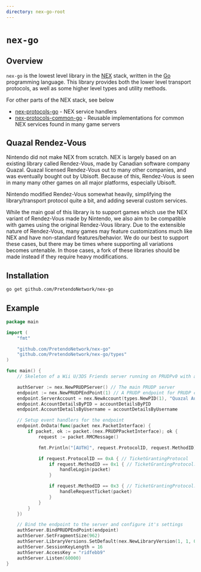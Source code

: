 ```yaml
---
directory: nex-go-root
---
```


# `nex-go`

## Overview
`nex-go` is the lowest level library in the [NEX](/overview/nex) stack, written in the [Go](https://go.dev/) programming language. This library provides both the lower level transport protocols, as well as some higher level types and utility methods.

For other parts of the NEX stack, see below

- [nex-protocols-go](/docs/nex-protocols-go) - NEX service handlers
- [nex-protocols-common-go](/docs/nex-protocols-common-go) - Reusable implementations for common NEX services found in many game servers

## Quazal Rendez-Vous
Nintendo did not make NEX from scratch. NEX is largely based on an existing library called Rendez-Vous, made by Canadian software company Quazal. Quazal licensed Rendez-Vous out to many other companies, and was eventually bought out by Ubisoft. Because of this, Rendez-Vous is seen in many many other games on all major platforms, especially Ubisoft.

Nintendo modified Rendez-Vous somewhat heavily, simplifying the library/transport protocol quite a bit, and adding several custom services.

<Note>
While the main goal of this library is to support games which use the NEX variant of Rendez-Vous made by Nintendo, we also aim to be compatible with games using the original Rendez-Vous library. Due to the extensible nature of Rendez-Vous, many games may feature customizations much like NEX and have non-standard features/behavior. We do our best to support these cases, but there may be times where supporting all variations becomes untenable. In those cases, a fork of these libraries should be made instead if they require heavy modifications.
</Note>

## Installation

```bash
go get github.com/PretendoNetwork/nex-go
```

## Example
```go
package main

import (
	"fmt"

	"github.com/PretendoNetwork/nex-go"
	"github.com/PretendoNetwork/nex-go/types"
)

func main() {
	// Skeleton of a Wii U/3DS Friends server running on PRUDPv0 with a single endpoint

	authServer := nex.NewPRUDPServer() // The main PRUDP server
	endpoint := nex.NewPRUDPEndPoint(1) // A PRUDP endpoint for PRUDP connections to connect to. Bound to StreamID 1
	endpoint.ServerAccount = nex.NewAccount(types.NewPID(1), "Quazal Authentication", "password"))
	endpoint.AccountDetailsByPID = accountDetailsByPID
	endpoint.AccountDetailsByUsername = accountDetailsByUsername

	// Setup event handlers for the endpoint
	endpoint.OnData(func(packet nex.PacketInterface) {
		if packet, ok := packet.(nex.PRUDPPacketInterface); ok {
			request := packet.RMCMessage()

			fmt.Println("[AUTH]", request.ProtocolID, request.MethodID)

			if request.ProtocolID == 0xA { // TicketGrantingProtocol
				if request.MethodID == 0x1 { // TicketGrantingProtocol::Login
					handleLogin(packet)
				}

				if request.MethodID == 0x3 { // TicketGrantingProtocol::RequestTicket
					handleRequestTicket(packet)
				}
			}
		}
	})

	// Bind the endpoint to the server and configure it's settings
	authServer.BindPRUDPEndPoint(endpoint)
	authServer.SetFragmentSize(962)
	authServer.LibraryVersions.SetDefault(nex.NewLibraryVersion(1, 1, 0))
	authServer.SessionKeyLength = 16
	authServer.AccessKey = "ridfebb9"
	authServer.Listen(60000)
}
```